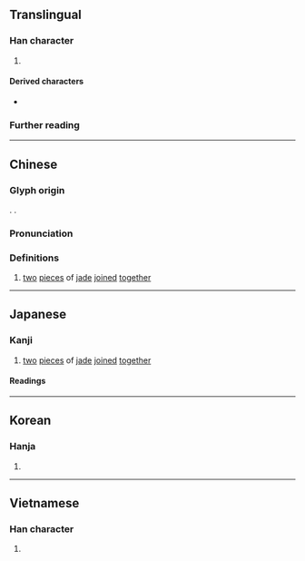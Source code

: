 {{also|珏}}
{{character info}}
==Translingual==

===Han character===
{{Han char|rn=96|rad=玉|as=04|sn=8|four=11114|canj=MGMG|ids=⿰⺩王}}

# {{mul-shuowen radical-def|7}}

====Derived characters====
* {{l|mul|[[珡]], [[琹]], [[琵]], [[琴]], [[琶]], [[瑟]], [[錱]]}}

===Further reading===
{{Han ref|kx=0728.140|dkj=20871|dj=1140.130|hdz=21103.010|uh=73A8}}

----

==Chinese==
{{zh-forms|s=珏|t2=珏|alt=𤤴,瑴}}

===Glyph origin===
{{Han etym}}
{{Han compound|玉|玉|ls=ic|t1=jade|t2=jade}}. {{zh-etym-double|玉|}}.

===Pronunciation===
{{zh-pron
|m=jué
|c=gok3
|mn=kak
|mc=y
|oc=y
|ma=y
|cat=n
}}

===Definitions===
{{zh-hanzi}}

# {{lb|zh|archaic}} [[two]] [[piece]]s of [[jade]] [[join]]ed [[together]]

----

==Japanese==

===Kanji===
{{ja-kanji|grade=|rs=玉04}}

# [[two]] [[piece]]s of [[jade]] [[join]]ed [[together]]

====Readings====
{{ja-readings
|goon=こく
|kanon=かく
}}

----

==Korean==

===Hanja===
{{ko-hanja|hangeul=[[각]], [[곡]]|eumhun=|rv=gak, gok|mr=kak, kok|y=kak, kok}}

# {{rfdef|ko|sort=玉04}}

----

==Vietnamese==

===Han character===
{{vi-readings|reading=giác|rs=玉04}}

# {{rfdef|vi|sort=玉04}}

{{cln|vi|Han tu}}